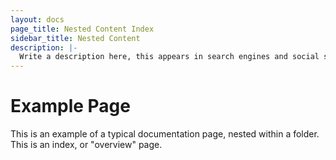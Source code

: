 ```yaml
---
layout: docs
page_title: Nested Content Index
sidebar_title: Nested Content
description: |-
  Write a description here, this appears in search engines and social shares
---
```


# Example Page

This is an example of a typical documentation page, nested within a folder. This is an index, or "overview" page.
